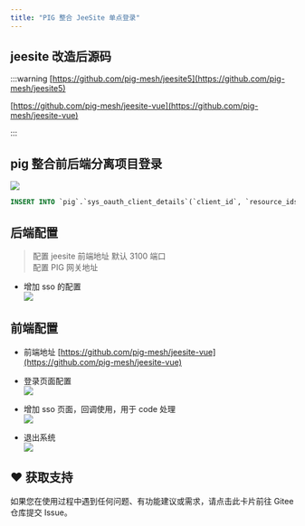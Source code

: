 ```yaml
---
title: "PIG 整合 JeeSite 单点登录"
---
```


## jeesite 改造后源码
:::warning
[https://github.com/pig-mesh/jeesite5](https://github.com/pig-mesh/jeesite5)

[https://github.com/pig-mesh/jeesite-vue](https://github.com/pig-mesh/jeesite-vue)

:::

## pig 整合前后端分离项目登录

![](https://minio.pigx.vip/alei/2023/01/5331045f8c867c6ae6c4e62aa6434850.png)

```sql
INSERT INTO `pig`.`sys_oauth_client_details`(`client_id`, `resource_ids`, `client_secret`, `scope`, `authorized_grant_types`, `web_server_redirect_uri`, `authorities`, `access_token_validity`, `refresh_token_validity`, `additional_information`, `autoapprove`, `create_time`, `update_time`, `create_by`, `update_by`) VALUES ('jeesite', '', 'jeesite', 'server', 'authorization_code', 'http://127.0.0.1:3100/sso', '', 168000000, 168000000, '', 'false', '2023-01-17 08:31:46', '2023-01-17 09:32:06', 'admin', 'admin');
```

## 后端配置

> 配置  jeesite 前端地址 默认 3100 端口  
配置  PIG 网关地址
>

+ 增加 sso 的配置  
![](https://minio.pigx.vip/alei/2023/01/eb241f5b203e21d5cb762f8886359f21.png)

## 前端配置

+ 前端地址 [https://github.com/pig-mesh/jeesite-vue](https://github.com/pig-mesh/jeesite-vue)

+  登录页面配置  
![](https://minio.pigx.vip/alei/2023/01/17ad9445a17f4acdb6fe47553c02e7bd.png) 
+  增加 sso 页面，回调使用，用于 code 处理  
![](https://minio.pigx.vip/alei/2023/01/bfe2b67054ec830b02ce60e9ffbc03e2.png) 
+  退出系统  
![](https://minio.pigx.vip/alei/2023/01/371c233f36a77003fdc48d5f3736f197.png)

## ♥️ 获取支持
<Card title="遇到问题？" horizontal icon="link" href="https://gitee.com/log4j/pig/issues">
  如果您在使用过程中遇到任何问题、有功能建议或需求，请点击此卡片前往 Gitee 仓库提交 Issue。
</Card>

